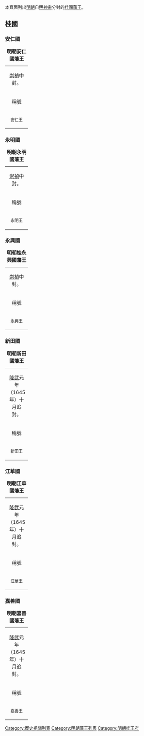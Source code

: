 本頁面列出[[明朝|明朝]]自[[明神宗|明神宗]]分封的[[桂國|桂國]][[藩王|藩王]]。

==桂國==
{{明朝諸王列表/桂國}}
===安仁國===
{| class="wikitable" width=98%
|+'''明朝安仁國藩王'''
|-
| colspan=5 align="center"|[[崇禎|崇禎]]中封。
|-
!稱號||style="white-space:nowrap;"|國君姓名||關係||在位年數||註記
|-
|width="60" align ="center"|<small>安仁王||width="70" align ="center"|<small>[[朱由𣜬|朱由𣜬]]||width="135"|<small>朱常瀛、嫡三子||width="115" align ="center"|<small>1628年後－1645年||<small>崇禎中封。[[隆武|隆武]]元年八月嗣桂封，郡爵例不襲。
|}
===永明國===
{| class="wikitable" width=98%
|+'''明朝永明國藩王'''
|-
| colspan=5 align="center"|[[崇禎|崇禎]]中封。
|-
!稱號||style="white-space:nowrap;"|國君姓名||關係||在位年數||註記
|-
|width="60" align ="center"|<small>永明王||width="70" align ="center"|<small>[[永历帝|朱由榔]]||width="135"|<small>朱常瀛、嫡四子||width="115" align ="center"|<small>1628年後－1646年||<small>崇禎中封。後為帝系。
|}

===永興國===
{| class="wikitable" width=98%
|+'''明朝桂永興國藩王'''
|-
| colspan=5 align="center"|[[崇禎|崇禎]]中封。
|-
!稱號||style="white-space:nowrap;"|國君姓名||關係||在位年數||註記
|-
|width="60" align ="center"|<small>永興王||width="70" align ="center"|<small>[[桂永興王|朱由榐]]||width="135"|<small>朱常瀛、庶五子||width="115" align ="center"|<small>1628年後-1643年||<small>崇禎十六年死於亂軍。
|}

===新田國===
{| class="wikitable" width=98%
|+'''明朝新田國藩王'''
|-
| colspan=5 align="center"|[[隆武|隆武]]元年（1645年）十月追封。
|-
!稱號||style="white-space:nowrap;"|國君姓名||關係||在位年數||註記
|-
|width="60" align ="center"|<small>新田王||width="70" align ="center"|<small>[[新田王|朱由？]]||width="135"|<small>朱常瀛、庶六子||width="115" align ="center"|<small>追封||<small>崇禎十六年死於亂軍。
|}

===江華國===
{| class="wikitable" width=98%
|+'''明朝江華國藩王'''
|-
| colspan=5 align="center"|[[隆武|隆武]]元年（1645年）十月追封。
|-
!稱號||style="white-space:nowrap;"|國君姓名||關係||在位年數||註記
|-
|width="60" align ="center"|<small>江華王||width="70" align ="center"|<small>[[江華王|朱由？]]||width="135"|<small>朱常瀛、庶七子||width="115" align ="center"|<small>追封||<small>隆武元年十月追封。
|}
===嘉善國===
{| class="wikitable" width=98%
|+'''明朝嘉善國藩王'''
|-
| colspan=5 align="center"|[[隆武|隆武]]元年（1645年）十月追封。
|-
!稱號||style="white-space:nowrap;"|國君姓名||關係||在位年數||註記
|-
|width="60" align ="center"|<small>嘉善王||width="70" align ="center"|<small>[[嘉善王|朱由榮]]||width="135"|<small>朱常瀛、庶八子||width="115" align ="center"|<small>追封||<small>早殤，隆武元年十月追封。
|}

{{明朝藩王列表}}

[[Category:歷史相關列表|Category:歷史相關列表]]
[[Category:明朝藩王列表|Category:明朝藩王列表]]
[[Category:明朝桂王府|Category:明朝桂王府]]